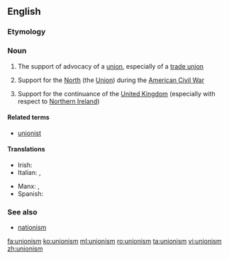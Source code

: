 ==English==
{{wikipedia}}

===Etymology===
{{suffix|union|ism|lang=en}}

===Noun===
{{en-noun|~}}

# The support of advocacy of a [[union]], especially of a [[trade union]]
# {{context|often|capitalised|lang=en}} Support for the [[North]] (the [[Union]]) during the [[American Civil War]]
# {{context|often|capitalised|lang=en}} Support for the continuance of the [[United Kingdom]] (especially with respect to [[Northern Ireland]])

====Related terms====
* [[unionist]]

====Translations====
{{trans-top|trade unionism}}
* Irish: {{t|ga|ceardchumannachas|m}}
* Italian: {{t+|it|operaismo|m}}, {{t|it|unionismo|m}}
{{trans-mid}}
* Manx: {{t|gv|keird-chummynys|m}}, {{t|gv|keird-heshaghtys|m}}
* Spanish: {{t+|es|unionismo|m}}
{{trans-bottom}}

===See also===
* [[nationism]]

[[fa:unionism]]
[[ko:unionism]]
[[ml:unionism]]
[[ro:unionism]]
[[ta:unionism]]
[[vi:unionism]]
[[zh:unionism]]